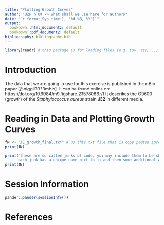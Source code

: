 ```yaml
---
title: "Plotting Growth Curves"
author: "UZH n UU -> what shall we use here for authors"
date: "`r format(Sys.time(), '%d %B, %Y')`"
output:
  bookdown::html_document2: default
  bookdown::pdf_document2: default
bibliography: bibliography.bib
---
```


```r
library(readr) # this package is for loading files (e.g. tsv, csv, ..)

```


# Introduction

The data that we are going to use for this exercise is published in the mBio paper [@niggli2023mbio]. 
It can be found online on: https://doi.org/10.6084/m9.figshare.23578086.v1
It describes the OD600 (growth) of the *Staphylococcus aureus* strain **JE2** in different media.

# Reading in Data and Plotting Growth Curves

```r
fN <- "JE_growth_final.txt" # us this txt file that is copy pasted spread sheet from excel tab separated 
print(fN)
```

```r
print("these are so called junks of code, you may include them to be shown in the rendered document (html here)
      each junk has a unique name next to it and then some additional arguments")
print(fN)
```





# Session Information

```r
pander::pander(sessionInfo())
```


# References {-}

